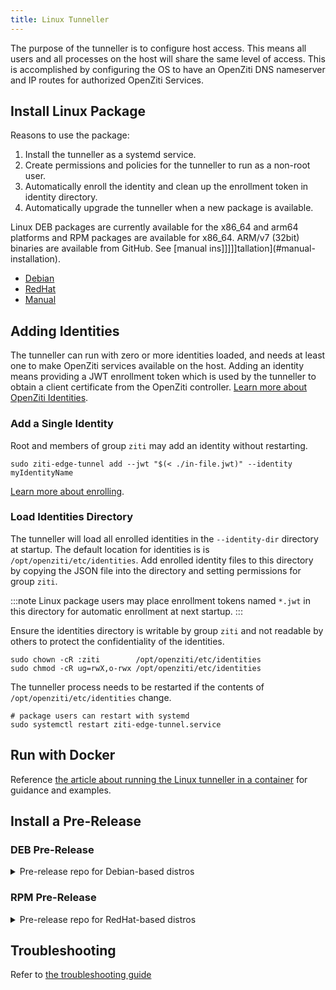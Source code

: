 ```yaml
---
title: Linux Tunneller
---
```



The purpose of the tunneller is to configure host access. This means all users and all processes on the host will share
the same level of access. This is accomplished by configuring the OS to have an OpenZiti DNS nameserver and IP routes
for authorized OpenZiti Services.

## Install Linux Package

Reasons to use the package:

1. Install the tunneller as a systemd service.
1. Create permissions and policies for the tunneller to run as a non-root user.
1. Automatically enroll the identity and clean up the enrollment token in identity directory.
1. Automatically upgrade the tunneller when a new package is available.

Linux DEB packages are currently available for the x86_64 and arm64 platforms and RPM packages are available for x86_64.
ARM/v7 (32bit) binaries are available from GitHub. See [manual ins]]]]]tallation](#manual-installation).

- [Debian](./10-debian-package.mdx)
- [RedHat](./20-redhat-package.mdx)
- [Manual](./30-manual-installation.mdx)

## Adding Identities

The tunneller can run with zero or more identities loaded, and needs at least one to make OpenZiti services available on
the host. Adding an identity means providing a JWT enrollment token which is used by the tunneller to obtain a client
certificate from the OpenZiti controller. [Learn more about OpenZiti Identities](/learn/core-concepts/identities/overview.mdx).

### Add a Single Identity

Root and members of group `ziti` may add an identity without restarting. 

```text
sudo ziti-edge-tunnel add --jwt "$(< ./in-file.jwt)" --identity myIdentityName
```

[Learn more about enrolling](/learn/core-concepts/identities/20-enrolling.md).

### Load Identities Directory

The tunneller will load all enrolled identities in the `--identity-dir` directory at startup. The default location for
identities is is `/opt/openziti/etc/identities`. Add enrolled identity files to this directory by copying the JSON file
into the directory and setting permissions for group `ziti`.

:::note
Linux package users may place enrollment tokens named `*.jwt` in this directory for automatic enrollment at next
startup.
:::

Ensure the identities directory is writable by group `ziti` and not readable by others to protect the confidentiality of
the identities.

```text
sudo chown -cR :ziti        /opt/openziti/etc/identities
sudo chmod -cR ug=rwX,o-rwx /opt/openziti/etc/identities
```

The tunneller process needs to be restarted if the contents of `/opt/openziti/etc/identities` change.

```text
# package users can restart with systemd
sudo systemctl restart ziti-edge-tunnel.service
```

## Run with Docker

Reference [the article about running the Linux tunneller in a container](/reference/tunnelers/docker/readme.mdx) for guidance and
examples.

## Install a Pre-Release

### DEB Pre-Release

<Details>
<summary>Pre-release repo for Debian-based distros</summary>

You may use the following script to install the pre-release version of the tunneller for any supported Ubuntu LTS.

```text
(set -euo pipefail;
UBUNTU_LTS=focal;

curl -sSLf https://get.openziti.io/tun/package-repos.gpg \
| sudo gpg --dearmor --output /usr/share/keyrings/openziti.gpg;
sudo chmod +r /usr/share/keyrings/openziti.gpg;

sudo tee /etc/apt/sources.list.d/ziti-edge-tunnel-testing.list >/dev/null <<EOF;
deb [signed-by=/usr/share/keyrings/openziti.gpg] https://packages.openziti.org/zitipax-openziti-deb-test ${UBUNTU_LTS} main
EOF

sudo apt update;
sudo apt install ziti-edge-tunnel;
/opt/openziti/bin/ziti-edge-tunnel version;
)
```

</Details>

### RPM Pre-Release

<Details>
<summary>Pre-release repo for RedHat-based distros</summary>

```text
(set -euo pipefail;

sudo tee /etc/yum.repos.d/ziti-edge-tunnel-testing.repo >/dev/null <<\EOF;
[OpenZitiTunnelTesting]
name=OpenZiti Tunnel Testing
baseurl=https://packages.openziti.org/zitipax-openziti-rpm-test/redhat$releasever/$basearch
enabled=1
gpgcheck=0
gpgkey=https://packages.openziti.org/zitipax-openziti-rpm-test/redhat$releasever/$basearch/repodata/repomd.xml.key
repo_gpgcheck=1
EOF

sudo dnf update;
sudo dnf install ziti-edge-tunnel;
/opt/openziti/bin/ziti-edge-tunnel version;
)
```

</Details>

## Troubleshooting

Refer to [the troubleshooting guide](./50-linux-tunnel-troubleshooting.mdx)

